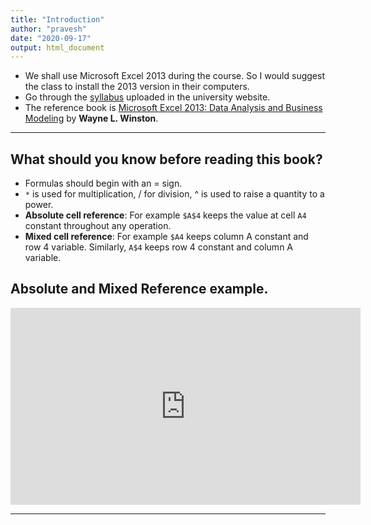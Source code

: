 ```yaml
---
title: "Introduction"
author: "pravesh"
date: "2020-09-17"
output: html_document
---
```


- We shall use Microsoft Excel 2013 during the course. So I would suggest the class to install the 2013 version in their computers.
- Go through the [syllabus](http://presiuniv.ac.in/web/cbcs/Economics-CBCS-PU-2018.pdf) uploaded in the university website.
- The reference book is [Microsoft Excel 2013: Data Analysis and Business Modeling](https://books.google.co.in/books?id=NLxCAwAAQBAJ&printsec=frontcover&source=gbs_ge_summary_r&cad=0#v=onepage&q&f=false) by **Wayne L. Winston**.

---

## What should you know before reading this book?
- Formulas should begin with an = sign.
- `*` is used for multiplication, / for division, ^ is used to raise a quantity to a power.
- **Absolute cell reference**: For example `$A$4` keeps the value at cell `A4` constant throughout any operation.
- **Mixed cell reference**: For example `$A4` keeps column A constant and row 4 variable. Similarly, `A$4` keeps row 4 constant and column A variable.

## Absolute and Mixed Reference example.
<iframe width="560" height="315" src="https://www.youtube.com/embed/c-SZzoOTPYo" frameborder="0" allow="accelerometer; autoplay; clipboard-write; encrypted-media; gyroscope; picture-in-picture" allowfullscreen></iframe>

---

